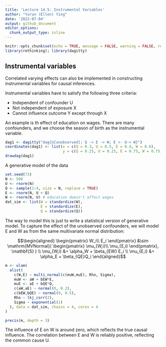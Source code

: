 ```yaml
---
title: 'Lecture 14.5: Instrumental Variables'
author: "Yurun (Ellen) Ying"
date: '2022-07-04'
output: github_document
editor_options: 
  chunk_output_type: inline
---
```


```r
knitr::opts_chunk$set(echo = TRUE, message = FALSE, warning = FALSE, results="hide")
library(rethinking); library(dagitty)
```

## Instrumental variables

Correlated varying effects can also be implemented in constructing instrumental variables for causal inferences. 

Instrumental variables have to satisfy the following three criteria:

- Independent of confounder U
- Not independent of exposure X
- Cannot influence outcome Y except through X

An example is th effect of education on wages. There are many confounders, and we choose the season of birth as the instrumental variable.

```r
dag1 <- dagitty("dag{U[unobserved]; Q -> E -> W; E <- U-> W}")
coordinates(dag1) <- list(x = c(Q = 0.3, U = 0.5, E = 0.4, W = 0.6),
                          y = c(Q = 0.25, U = 0.25, E = 0.75, W = 0.75))
drawdag(dag1)
```

A generative model of the data

```r
set.seed(73)
N <- 500
U <- rnorm(N)
Q <- sample(1:4, size = N, replace = TRUE)
E <- rnorm(N, U + Q)
W <- rnorm(N, U) # education doesn't affect wages
dat_sim <- list(W = standardize(W),
                E = standardize(E),
                Q = standardize(Q))
```

The way to model this is just to write a statistical version of generative model. To capture the effect of the unobserved confounders, we will model E and W as from the same multivariate normal distribution:

$$\begin{aligned}
\begin{pmatrix}
W_i\\
E_i
\end{pmatrix} &\sim \mathrm{MVNormal}(
\begin{pmatrix}
\mu_{W,i}\\
\mu_{E,i}
\end{pmatrix}, 
\mathbf{S}
) \\
\mu_{W,i} &= \alpha_W + \beta_{EW} E_i \\
\mu_{E,i} &= \alpha_E + \beta_{QE}Q_i
\end{aligned}$$

```r
m <- ulam(
  alist(
    c(W,E) ~ multi_normal(c(muW,muE), Rho, Sigma),
    muW <- aW + bEW*E,
    muE <- aE + bQE*Q,
    c(aW,aE) ~ normal(0, 0.2),
    c(bEW,bQE) ~ normal(0, 0.5),
    Rho ~ lkj_corr(2),
    Sigma ~ exponential(1)
  ), data = dat_sim, chains = 4, cores = 4
)

precis(m, depth = 3)
```

The influence of E on W is around zero, which reflects the true causal influence. The correlation between E and W is reliably positive, reflecting the common cause U.